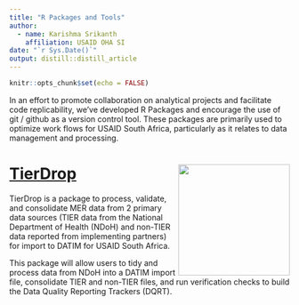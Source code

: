 ```yaml
---
title: "R Packages and Tools"
author:
  - name: Karishma Srikanth
    affiliation: USAID OHA SI
date: "`r Sys.Date()`"
output: distill::distill_article
---
```


```r
knitr::opts_chunk$set(echo = FALSE)
```

In an effort to promote collaboration on analytical projects and facilitate code replicability, we've developed R Packages and encourage the use of git / github as a version control tool. These packages are primarily used to optimize work flows for USAID South Africa, particularly as it relates to data management and processing.

# [TierDrop](https://usaid-sa-si.github.io/tierdrop/) <img src="https://github.com/USAID-SA-SI/tierdrop/raw/main/man/figures/logo.png" target="_blank" align="right" height="200" />

TierDrop is a package to process, validate, and consolidate MER data from 2 primary data sources (TIER data from the National Department of Health (NDoH) and non-TIER data reported from implementing partners) for import to DATIM for USAID South Africa.

This package will allow users to tidy and process data from NDoH into a DATIM import file, consolidate TIER and non-TIER files, and run verification checks to build the Data Quality Reporting Trackers (DQRT).
